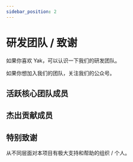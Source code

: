 ```yaml
---
sidebar_position: 2
---
```


# 研发团队 / 致谢

如果你喜欢 Yak，可以认识一下我们的研发团队。

如果你想加入我们的团队，关注我们的公众号。

## 活跃核心团队成员


<Owner/>

## 杰出贡献成员

<Contributors/>

## 特别致谢

从不同层面对本项目有极大支持和帮助的组织 / 个人。

<ThanksFor/>

